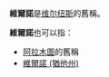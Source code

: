 '''維爾諾'''是[[维尔纽斯|维尔纽斯]]的舊稱。

'''維爾諾'''也可以指：
* [[阿拉木圖|阿拉木圖]]的舊稱
* [[維爾諾_(猶他州)|維爾諾 (猶他州)]]

{{disambig|Cat=三字地名消歧義}}